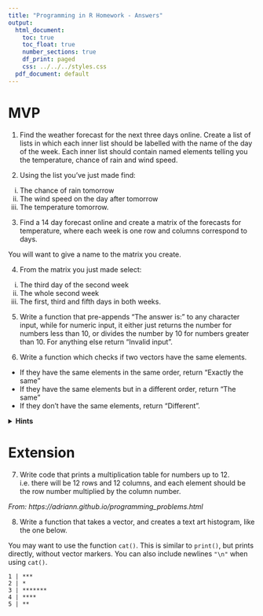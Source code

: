 ```yaml
---
title: "Programming in R Homework - Answers"
output:
  html_document:
    toc: true
    toc_float: true
    number_sections: true
    df_print: paged
    css: ../../../styles.css
  pdf_document: default
---
```


# MVP

1. Find the weather forecast for the next three days online. Create a list of lists in which each inner list should be labelled with the name of the day of the week. Each inner list should contain named elements telling you the temperature, chance of rain and wind speed.

2. Using the list you've just made find:
  i. The chance of rain tomorrow
  ii. The wind speed on the day after tomorrow
  iii. The temperature tomorrow.

3. Find a 14 day forecast online and create a matrix of the forecasts for temperature, where each week is one row and columns correspond to days.

You will want to give a name to the matrix you create.

4. From the matrix you just made select:
  i. The third day of the second week
  ii. The whole second week
  iii. The first, third and fifth days in both weeks.

5. Write a function that pre-appends "The answer is: " to any character input, while for numeric input, it either just returns the number for numbers less than 10, or divides the number by 10 for numbers greater than 10. For anything else return "Invalid input".

6. Write a function which checks if two vectors have the same elements. 
  * If they have the same elements in the same order, return "Exactly the same"
  * If they have the same elements but in a different order, return "The same"
  * If they don't have the same elements, return "Different".

<details>
<summary>**Hints**</summary>
* You can check if two vectors have the same elements but in a different order by using `sort` to sort each vector first and then checking if they are equal.
* Have a look at the `all()` function
</details>
</blockquote>

# Extension

7. Write code that prints a multiplication table for numbers up to 12. i.e. there will be 12 rows and 12 columns, and each element should be the row number multiplied by the column number.

*From: https://adriann.github.io/programming_problems.html*

8. Write a function that takes a vector, and creates a text art histogram, like the one below.

You may want to use the function `cat()`. This is similar to `print()`, but prints directly, without vector markers. You can also include newlines `"\n"` when using `cat()`.

```
1 | ***
2 | *
3 | *******
4 | ****
5 | **
```

